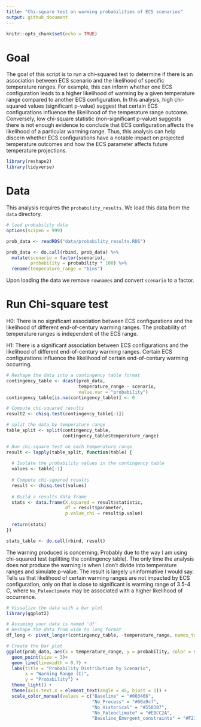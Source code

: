 ```yaml
---
title: "Chi-square test on warming probabilities of ECS scenarios"
output: github_document
---
```


```r
knitr::opts_chunk$set(echo = TRUE)
```

# Goal

The goal of this script is to run a chi-squared test to determine if there is an association between ECS scenario and the likelihood of specific temperature ranges. For example, this can inform whether one ECS configuration leads to a higher likelihood of warming by a given temperature range compared to another ECS configuration. In this analysis, high chi-squared values (significant p-value) suggest that certain ECS configurations influence the likelihood of the temperature range outcome. Conversely, low chi-square statistic (non-significant p-value) suggests there is not enough evidence to conclude that ECS configuration affects the likelihood of a particular warming range. Thus, this analysis can help discern whether ECS configurations have a notable impact on projected temperature outcomes and how the ECS parameter affects future temperature projections.

```r
library(reshape2)
library(tidyverse)
```

# Data

This analysis requires the `probability_results`. We load this data from the `data` directory.

```r
# load probability data
options(scipen = 999)

prob_data <- readRDS("data/probability_results.RDS")

prob_data <- do.call(rbind, prob_data) %>% 
  mutate(scenario = factor(scenario),
         probability = probability * 100) %>% 
  rename(temperature_range = "bins")

```

Upon loading the data we remove `rownames` and convert `scenario` to a factor.

# Run Chi-square test

H0: There is no significant association between ECS configurations and the likelihood of different end-of-century warming ranges. The probability of temperature ranges is independent of the ECS range.

H1: There is a significant association between ECS configurations and the likelihood of different end-of-century warming ranges. Certain ECS configurations influence the likelihood of certain end-of-century warming occurring. 

```r
# Reshape the data into a contingency table format
contingency_table <- dcast(prob_data, 
                           temperature_range ~ scenario, 
                           value.var = "probability")
contingency_table[is.na(contingency_table)] <- 0

# Compute chi-squared results
result2 <- chisq.test(contingency_table[-1])

# split the data by temperature range 
table_split <- split(contingency_table, 
                     contingency_table$temperature_range)

# Run chi-square test on each temperature range
result <- lapply(table_split, function(table) {
  
  # Isolate the probability values in the contingency table
  values <- table[-1]
  
  # Compute chi-squared results
  result <- chisq.test(values)
  
  # Build a results data frame
  stats <- data.frame(X.squared = result$statistic,
                      df = result$parameter,
                      p.value_chi = result$p.value)
  
  return(stats)
})

stats_table <- do.call(rbind, result)

```

The warning produced is concerning. Probably due to the way I am using chi-squared test (splitting the contingency table). The only time the analysis does not produce the warning is when I don't divide into temperature ranges and simulate p-value. The result is largely uninformative I would say. Tells us that likelihood of certain warming ranges are not impacted by ECS configuration, only on that is close to significant is warming range of 3.5-4 C, where `No_Paleoclimate` may be associated with a higher likelihood of occurrence. 

```r
# Visualize the data with a bar plot
library(ggplot2)

# Assuming your data is named 'df'
# Reshape the data from wide to long format
df_long <- pivot_longer(contingency_table, -temperature_range, names_to = "scenario", values_to = "probability")

# Create the bar plot
ggplot(prob_data, aes(x = temperature_range, y = probability, color = scenario, group = scenario)) +
  geom_point(size = 3)+
  geom_line(linewidth = 0.7) +
  labs(title = "Probability Distribution by Scenario",
       x = "Warming Range (C)",
       y = "Probability") +
  theme_light() +
  theme(axis.text.x = element_text(angle = 45, hjust = 1)) +
  scale_color_manual(values = c("Baseline" = "#003466", 
                                "No_Process" = "#00a9cf",
                                "No_Historical" = "#550307",
                                "No_Paleoclimate" = "#EBCC2A",
                                "Baseline_Emergent_constraints" = "#F21A00"))
```


